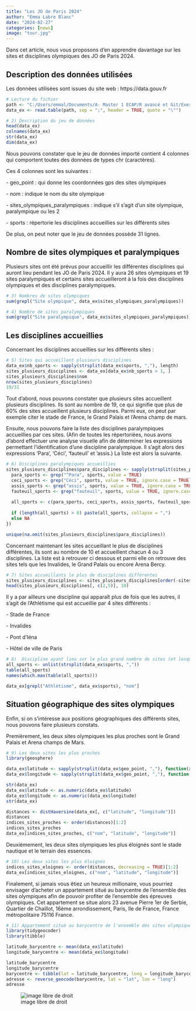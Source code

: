 ```yaml
---
title: "Les JO de Paris 2024"
author: "Emma Labre Blanc"
date: "2024-02-27"
categories: [news]
image: "tour.jpg"
---
```


Dans cet article, nous vous proposons d'en apprendre davantage sur les sites et disciplines olympiques des JO de Paris 2024.

## Description des données utilisées

Les données utilisées sont issues du site web : https://data.gouv.fr

```r
# Lecture du fichier
path <- "C:/Users/emmal/Documents/A- Master 1 ECAP/R avancé et Git/Exercices/data/exo_1.csv"
data_ex <- read.table(path, sep = ";", header = TRUE, quote = "\"")
```

```r
# 2) Description du jeu de données
head(data_ex)
colnames(data_ex)
str(data_ex)
dim(data_ex)
```

Nous pouvons constater que le jeu de données importé contient 4 colonnes qui comportent toutes des données de types chr (caractères).

Ces 4 colonnes sont les suivantes :

\- geo_point : qui donne les coordonnées gps des sites olympiques

\- nom : indique le nom du site olympique

\- sites_olympiques_paralympiques : indique s'il s'agit d'un site olympique, paralympique ou les 2

\- sports : répertorie les disciplines accueillies sur les différents sites

De plus, on peut noter que le jeu de données possède 31 lignes. 

## Nombre de sites olympiques et paralympiques

Plusieurs sites ont été prévus pour accueillir les différentes disciplines qui auront lieu pendant les JO de Paris 2024. Il y aura 26 sites olympiques et 19 sites paralympiques et certains sites accueilleront à la fois des disciplines olympiques et des disciplines paralympiques.

```r
# 3) Nombres de sites olympiques
sum(grepl("Site olympique", data_ex$sites_olympiques_paralympiques))
```

```r
# 4) Nombre de sites paralympiques
sum(grepl("Site paralympique", data_ex$sites_olympiques_paralympiques))
```
 
 
## Les disciplines accueillies

Concernant les disciplines accueillies sur les différents sites :

```r
# 5) Sites qui accueillent plusieurs disciplines
data_ex$nb_sports <- sapply(strsplit(data_ex$sports, ","), length)
sites_plusieurs_disciplines <- data_ex[data_ex$nb_sports > 1, ]
sites_plusieurs_disciplines$nom
nrow(sites_plusieurs_disciplines)
19/31
```

Tout d'abord, nous pouvons constater que plusieurs sites accueillent plusieurs disciplines. Ils sont au nombre de 19, ce qui signifie que plus de 60% des sites accueillent plusieurs disciplines. Parmi eux, on peut par exemple citer le stade de France, le Grand Palais et l'Arena champ de mars.

Ensuite, nous pouvons faire la liste des disciplines paralympiques accueillies par ces sites. (Afin de toutes les répertoriées, nous avons d'abord effectuer une analyse visuelle afin de déterminer les expressions permettant l'identification d'une discipline paralympique. Il s'agit alors des expressions 'Para', 'Céci', 'fauteuil' et 'assis.) La liste est alors la suivante.

```r
# 6) Disciplines paralympiques accueillies
sites_plusieurs_disciplines$para_disciplines <- sapply(strsplit(sites_plusieurs_disciplines$sports, ","), function(sports) {
  para_sports <- grep("^Para", sports, value = TRUE)
  ceci_sports <- grep("Céci", sports, value = TRUE, ignore.case = TRUE)
  assis_sports <- grep("assis", sports, value = TRUE, ignore.case = TRUE)
  fauteuil_sports <- grep("fauteuil", sports, value = TRUE, ignore.case = TRUE)
  
  all_sports <- c(para_sports, ceci_sports, assis_sports, fauteuil_sports)
  
  if (length(all_sports) > 0) paste(all_sports, collapse = ",")
  else NA
})

unique(na.omit(sites_plusieurs_disciplines$para_disciplines))
```

Concernant maintenant les sites accueillant le plus de disciplines différentes, ils sont au nombre de 10 et accueillent chacun 4 ou 3 disciplines. La liste est à retrouver ci dessous et parmi elle on retrouve des sites tels que les Invalides, le Grand Palais ou encore Arena Bercy.

```r
# 7) Sites accueillants le plus de disciplines différentes
sites_plusieurs_disciplines <- sites_plusieurs_disciplines[order(-sites_plusieurs_disciplines$nb_sports), ]
head(sites_plusieurs_disciplines[, c(2,5)], 10)
```

Il y a par ailleurs une discipline qui apparaît plus de fois que les autres, il s'agit de l'Athlétisme qui est accueillie par 4 sites différents :

\- Stade de France

\- Invalides

\- Pont d'Iéna

\- Hôtel de ville de Paris

```r
# 8)  Discipline ayant lieu sur le plus grand nombre de sites (et lesquels)
all_sports <- unlist(strsplit(data_ex$sports, ","))
table(all_sports)
names(which.max(table(all_sports)))

data_ex[grepl("Athlétisme", data_ex$sports), "nom"]
```
 
 
## Situation géographique des sites olympiques

Enfin, si on s'intéresse aux positions géographiques des différents sites, nous pouvons faire plusieurs constats.

Premièrement, les deux sites olympiques les plus proches sont le Grand Palais et Arena champs de Mars.

```r
# 9) Les deux sites les plus proches
library(geosphere)

data_ex$latitude <- sapply(strsplit(data_ex$geo_point, ","), function(x) x[1])
data_ex$longitude <- sapply(strsplit(data_ex$geo_point, ","), function(x) x[2])

str(data_ex)
data_ex$latitude <- as.numeric(data_ex$latitude)
data_ex$longitude <- as.numeric(data_ex$longitude)
str(data_ex)

distances <- distHaversine(data_ex[, c("latitude", "longitude")])
distances
indices_sites_proches <- order(distances)[1:2]
indices_sites_proches
data_ex[indices_sites_proches, c("nom", "latitude", "longitude")]
```

Deuxièmement, les deux sites olympiques les plus éloignés sont le stade nautique et le terrain des essences.

```r
# 10) Les deux sites les plus éloignés
indices_sites_eloignes <- order(distances, decreasing = TRUE)[1:2]
data_ex[indices_sites_eloignes, c("nom", "latitude", "longitude")]
```

Finalement, si jamais vous êtiez un heureux millionaire, vous pourriez envisager d'acheter un appartement situé au barycentre de l'ensemble des sites olympiques afin de pouvoir profiter de l'ensemble des épreuves olympiques. Cet appartement se situe alors 23 avenue Pierre 1er de Serbie, Quartier de Chaillot, 16ème arrondissement, Paris, Ile de France, France métropolitaire 75116 France.

```r
# 11) Appartement situé au barycentre de l'ensemble des sites olympiques
library(tidygeocoder)
library(tibble)

latitude_barycentre <- mean(data_ex$latitude)
longitude_barycentre <- mean(data_ex$longitude)

latitude_barycentre
longitude_barycentre
barycentre <- tibble(lat = latitude_barycentre, long = longitude_barycentre)
adresse <- reverse_geocode(barycentre, lat = "lat", lon = "long")
adresse
```

![image libre de droit](tour.jpg)
